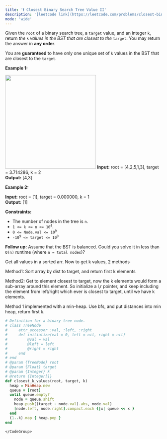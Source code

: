 ```yaml
---
title: '❗️ Closest Binary Search Tree Value II'
description: '[leetcode link](https://leetcode.com/problems/closest-binary-search-tree-value-ii/description/)'
mode: 'wide'
---
```

<Tabs>
  <Tab title="Question" icon="circle-question" iconType="regular">
    <Card>
      <p>Given the <code>root</code> of a binary search tree, a <code>target</code> value, and an integer <code>k</code>, return <em>the </em><code>k</code><em> values in the BST that are closest to the</em> <code>target</code>. You may return the answer in <strong>any order</strong>.</p>  <p>You are <strong>guaranteed</strong> to have only one unique set of <code>k</code> values in the BST that are closest to the <code>target</code>.</p>   <p><strong class="example">Example 1:</strong></p> <img alt="" src="https://assets.leetcode.com/uploads/2021/03/12/closest1-1-tree.jpg" style="width: 292px; height: 302px;" />  <strong>Input:</strong> root = [4,2,5,1,3], target = 3.714286, k = 2 <br/> <strong>Output:</strong> [4,3]   <p><strong class="example">Example 2:</strong></p>   <strong>Input:</strong> root = [1], target = 0.000000, k = 1 <br/> <strong>Output:</strong> [1]    <p><strong>Constraints:</strong></p>  <ul>  <li>The number of nodes in the tree is <code>n</code>.</li>  <li><code>1 &lt;= k &lt;= n &lt;= 10<sup>4</sup></code>.</li>  <li><code>0 &lt;= Node.val &lt;= 10<sup>9</sup></code></li>  <li><code>-10<sup>9</sup> &lt;= target &lt;= 10<sup>9</sup></code></li> </ul>   <p><strong>Follow up:</strong> Assume that the BST is balanced. Could you solve it in less than <code>O(n)</code> runtime (where <code>n = total nodes</code>)?</p> 
    </Card>
  </Tab>
  <Tab title="Solution" icon="lightbulb" iconType="regular" >
    <Card>
      Get all values in a sorted arr.
Now to get k values, 2 methods

Method1: Sort array by dist to target, and return first k elements

Method2: Get to element closest to target, now the k elements would form a sub-array around this element. So initialize a l,r pointer, and keep including the element from left/right which ever is closest to target, until we have k elements.

Method 1 implemented with a min-heap. Use bfs, and put distances into min heap, return first k.
    </Card>
  <Expandable title="code">
    <CodeGroup dropdown>
```ruby title="Closest Binary Search Tree Value II" lines
# Definition for a binary tree node.
# class TreeNode
#     attr_accessor :val, :left, :right
#     def initialize(val = 0, left = nil, right = nil)
#         @val = val
#         @left = left
#         @right = right
#     end
# end
# @param {TreeNode} root
# @param {Float} target
# @param {Integer} k
# @return {Integer[]}
def closest_k_values(root, target, k)
  heap = MinHeap.new
  queue = [root]
  until queue.empty?
    node = queue.shift
    heap.push((target - node.val).abs, node.val)
    [node.left, node.right].compact.each {|x| queue << x }
  end
  (1..k).map { heap.pop }
end
```
    </CodeGroup>
  </Expandable>
  </Tab>
</Tabs>